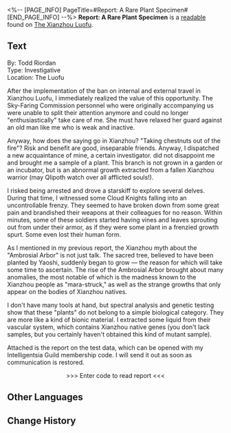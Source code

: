 <%-- [PAGE_INFO]
PageTitle=#Report: A Rare Plant Specimen#
[END_PAGE_INFO] --%>
{{Readable Infobox
|id           = 217
|partIds      = 190449
|title        = 
|image        = Item The Xianzhou Luofu Readable.png
|world        = The Xianzhou Luofu
|parts        = 1
|author       = <!--to be added-->
|description  = Todd Riordan's research report. It contains detailed records of test data regarding mara-struck soldiers.
|part1        = Report: A Rare Plant Specimen
|source1      = {{cx|Source missing}}
|characters   = 
|factions     = 
}}
'''Report: A Rare Plant Specimen''' is a [[readable]] found on [[The Xianzhou Luofu]].
<!--
==Location==
{{Map Embed|<map name>|<marker id>}}
-->
==Text==
By: Todd Riordan<br />Type: Investigative<br />Location: The Luofu

After the implementation of the ban on internal and external travel in Xianzhou Luofu, I immediately realized the value of this opportunity. The Sky-Faring Commission personnel who were originally accompanying us were unable to split their attention anymore and could no longer "enthusiastically" take care of me. She must have relaxed her guard against an old man like me who is weak and inactive.

Anyway, how does the saying go in Xianzhou? "Taking chestnuts out of the fire"? Risk and benefit are good, inseparable friends. Anyway, I dispatched a new acquaintance of mine, a certain investigator. {{MC|f=She|m=He}} did not disappoint me and brought me a sample of a plant. This branch is not grown in a garden or an incubator, but is an abnormal growth extracted from a fallen Xianzhou warrior (may Qlipoth watch over all afflicted souls!).

I risked being arrested and drove a starskiff to explore several delves. During that time, I witnessed some Cloud Knights falling into an uncontrollable frenzy. They seemed to have broken down from some great pain and brandished their weapons at their colleagues for no reason. Within minutes, some of these soldiers started having vines and leaves sprouting out from under their armor, as if they were some plant in a frenzied growth spurt. Some even lost their human form.

As I mentioned in my previous report, the Xianzhou myth about the "Ambrosial Arbor" is not just talk. The sacred tree, believed to have been planted by Yaoshi, suddenly began to grow &mdash; the reason for which will take some time to ascertain. The rise of the Ambrosial Arbor brought about many anomalies, the most notable of which is the madness known to the Xianzhou people as "mara-struck," as well as the strange growths that only appear on the bodies of Xianzhou natives.

I don't have many tools at hand, but spectral analysis and genetic testing show that these "plants" do not belong to a simple biological category. They are more like a kind of bionic material. I extracted some liquid from their vascular system, which contains Xianzhou native genes (you don't lack samples, but you certainly haven't obtained this kind of mutant sample).

Attached is the report on the test data, which can be opened with my Intelligentsia Guild membership code. I will send it out as soon as communication is restored.

<div align="center">>>> Enter code to read report <<<</div>

<!--
==Trivia==
* 
-->
==Other Languages==
{{Other Languages
|en   = Report: A Rare Plant Specimen
|zhs  = 报告：一份罕见的植株样本
|zht  = 報告：一份罕見的植株樣本
|ja   = 報告書：希少な植物サンプル
|ko   = 보고서: 희귀한 식물 표본
|es   = Informe: Un espécimen vegetal raro
|fr   = Rapport : rare spécimen végétal
|ru   = Отчёт: Образец редкого вида растений
|th   = รายงาน: ตัวอย่างพืชหายาก
|vi   = Báo Cáo: Một Mẫu Thực Vật Quý Hiếm
|de   = Bericht: Ein seltenes Pflanzenexemplar
|id   = Laporan: Satu Sampel Tanaman Langka
|pt   = Relatório: Um Espécime de Planta Raro
}}

==Change History==
{{Change History|1.2}}